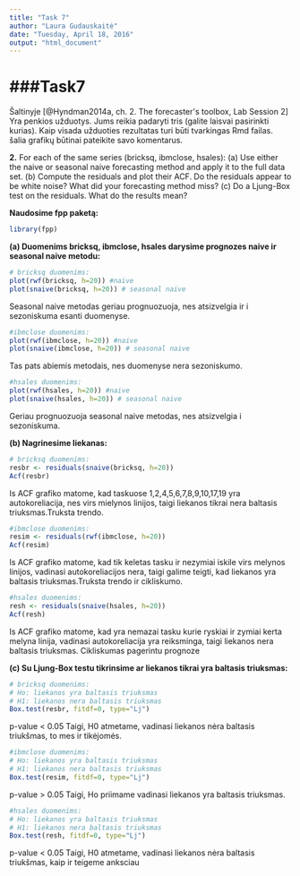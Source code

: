 ---
title: "Task 7"
author: "Laura Gudauskaitė"
date: "Tuesday, April 18, 2016"
output: "html_document"
---

###Task7
========================================================

Šaltinyje [@Hyndman2014a, ch. 2. The forecaster's toolbox, Lab Session 2] Yra penkios užduotys. Jums reikia padaryti tris (galite laisvai pasirinkti kurias). Kaip visada užduoties rezultatas turi būti tvarkingas Rmd failas. šalia grafikų būtinai pateikite savo komentarus.

**2.** For each of the same series (bricksq, ibmclose, hsales):
(a) Use either the naive or seasonal naive forecasting method and
apply it to the full data set.
(b) Compute the residuals and plot their ACF. Do the residuals
appear to be white noise? What did your forecasting method
miss?
(c) Do a Ljung-Box test on the residuals. What do the results
mean?

**Naudosime fpp paketą:**

```{r,message=FALSE}
library(fpp)
```


**(a) Duomenims bricksq, ibmclose, hsales darysime prognozes naive ir seasonal naive metodu:**

```{r}
# bricksq duomenims:
plot(rwf(bricksq, h=20)) #naive
plot(snaive(bricksq, h=20)) # seasonal naive
```

Seasonal naive metodas geriau prognuozuoja, nes atsizvelgia ir i sezoniskuma esanti duomenyse.

```{r}
#ibmclose duomenims:
plot(rwf(ibmclose, h=20)) #naive
plot(snaive(ibmclose, h=20)) # seasonal naive
```

Tas pats abiemis metodais, nes duomenyse nera sezoniskumo.

```{r}
#hsales duomenims:
plot(rwf(hsales, h=20)) #naive
plot(snaive(hsales, h=20)) # seasonal naive
```

Geriau prognuozuoja seasonal naive metodas, nes atsizvelgia i sezoniskuma.

**(b) Nagrinesime liekanas:**

```{r}
# bricksq duomenims:
resbr <- residuals(snaive(bricksq, h=20))
Acf(resbr)
```

Is ACF grafiko matome, kad taskuose 1,2,4,5,6,7,8,9,10,17,19 yra autokoreliacija, nes virs mielynos linijos, taigi liekanos tikrai nera baltasis triuksmas.Truksta trendo.

```{r}
#ibmclose duomenims:
resim <- residuals(rwf(ibmclose, h=20))
Acf(resim)
```

Is ACF grafiko matome, kad tik keletas tasku ir nezymiai iskile virs melynos linijos, vadinasi autokoreliacijos nera, taigi galime teigti, kad liekanos yra baltasis triuksmas.Truksta trendo ir cikliskumo.

```{r}
#hsales duomenims:
resh <- residuals(snaive(hsales, h=20))
Acf(resh)
```

Is ACF grafiko matome, kad yra nemazai tasku kurie ryskiai ir zymiai kerta melyna linija, vadinasi autokoreliacija yra reiksminga, taigi liekanos nera baltasis triuksmas. Cikliskumas pagerintu prognoze

**(c) Su Ljung-Box testu tikrinsime ar liekanos tikrai yra baltasis triuksmas:**

```{r}
# bricksq duomenims:
# Ho: liekanos yra baltasis triuksmas
# H1: liekanos nera baltasis triuksmas
Box.test(resbr, fitdf=0, type="Lj")
```

p-value < 0.05 Taigi, H0 atmetame, vadinasi liekanos nėra baltasis triukšmas, to mes ir tikėjomės.

```{r}
#ibmclose duomenims:
# Ho: liekanos yra baltasis triuksmas
# H1: liekanos nera baltasis triuksmas
Box.test(resim, fitdf=0, type="Lj")
```

p-value > 0.05 Taigi, Ho priimame vadinasi liekanos yra baltasis triuksmas.

```{r}
#hsales duomenims:
# Ho: liekanos yra baltasis triuksmas
# H1: liekanos nera baltasis triuksmas
Box.test(resh, fitdf=0, type="Lj")
```

p-value < 0.05 Taigi, H0 atmetame, vadinasi liekanos nėra baltasis triukšmas, kaip ir teigeme anksciau
